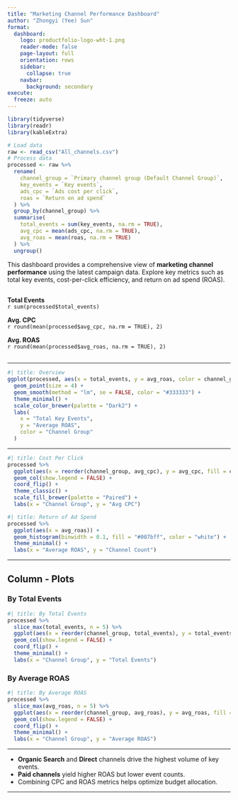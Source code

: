 ```yaml
---
title: "Marketing Channel Performance Dashboard"
author: "Zhongyi (Yee) Sun"
format:
  dashboard:
    logo: productfolio-logo-wht-1.png
    reader-mode: false
    page-layout: full
    orientation: rows
    sidebar:
      collapse: true
    navbar:
      background: secondary
execute:
  freeze: auto
---
```


```r

library(tidyverse)
library(readr)
library(kableExtra)

# Load data
raw <- read_csv("All_channels.csv")
# Process data
processed <- raw %>%
  rename(
    channel_group = `Primary channel group (Default Channel Group)`,
    key_events = `Key events`,
    ads_cpc = `Ads cost per click`,
    roas = `Return on ad spend`
  ) %>%
  group_by(channel_group) %>%
  summarise(
    total_events = sum(key_events, na.rm = TRUE),
    avg_cpc = mean(ads_cpc, na.rm = TRUE),
    avg_roas = mean(roas, na.rm = TRUE)
  ) %>%
  ungroup()
```

::: {card="📊 Overview"}
This dashboard provides a comprehensive view of **marketing channel performance** using the latest campaign data. Explore key metrics such as total key events, cost-per-click efficiency, and return on ad spend (ROAS).
:::

##  {.sidebar}

::: {value-box}
**Total Events**\
`r sum(processed$total_events)`
:::

::: {value-box}
**Avg. CPC**\
`r round(mean(processed$avg_cpc, na.rm = TRUE), 2)`
:::

::: {value-box}
**Avg. ROAS**\
`r round(mean(processed$avg_roas, na.rm = TRUE), 2)`
:::

## 

------------------------------------------------------------------------

::: {card="🔹 Scatter: Events vs ROAS"}
```r
#| title: Overview
ggplot(processed, aes(x = total_events, y = avg_roas, color = channel_group)) +
  geom_point(size = 4) +
  geom_smooth(method = "lm", se = FALSE, color = "#333333") +
  theme_minimal() +
  scale_color_brewer(palette = "Dark2") +
  labs(
    x = "Total Key Events",
    y = "Average ROAS",
    color = "Channel Group"
  )
```
:::

------------------------------------------------------------------------

:::: {card}
::: {columns}
```r
#| title: Cost Per Click
processed %>%
  ggplot(aes(x = reorder(channel_group, avg_cpc), y = avg_cpc, fill = channel_group)) +
  geom_col(show.legend = FALSE) +
  coord_flip() +
  theme_classic() +
  scale_fill_brewer(palette = "Paired") +
  labs(x = "Channel Group", y = "Avg CPC")
```
:::

```r
#| title: Return of Ad Spend
processed %>%
  ggplot(aes(x = avg_roas)) +
  geom_histogram(binwidth = 0.1, fill = "#007bff", color = "white") +
  theme_minimal() +
  labs(x = "Average ROAS", y = "Channel Count")
```
::::

------------------------------------------------------------------------

::: {.tabset card="📑 Top Channels"}
## Column - Plots

### By Total Events

```r
#| title: By Total Events
processed %>%
  slice_max(total_events, n = 5) %>%
  ggplot(aes(x = reorder(channel_group, total_events), y = total_events, fill = channel_group)) +
  geom_col(show.legend = FALSE) +
  coord_flip() +
  theme_minimal() +
  labs(x = "Channel Group", y = "Total Events")
```

### By Average ROAS

```r
#| title: By Average ROAS
processed %>%
  slice_max(avg_roas, n = 5) %>%
  ggplot(aes(x = reorder(channel_group, avg_roas), y = avg_roas, fill = channel_group)) +
  geom_col(show.legend = FALSE) +
  coord_flip() +
  theme_minimal() +
  labs(x = "Channel Group", y = "Average ROAS")
```
:::

------------------------------------------------------------------------

::: {card="📌 Key Insights"}
-   **Organic Search** and **Direct** channels drive the highest volume of key events.
-   **Paid channels** yield higher ROAS but lower event counts.
-   Combining CPC and ROAS metrics helps optimize budget allocation.
:::

------------------------------------------------------------------------

